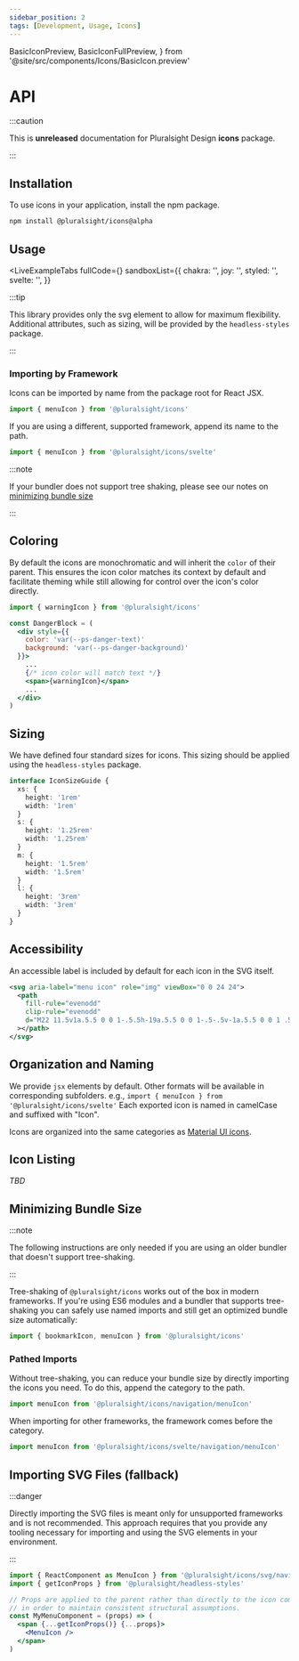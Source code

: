 ```yaml
---
sidebar_position: 2
tags: [Development, Usage, Icons]
---
```


  BasicIconPreview,
  BasicIconFullPreview,
} from '@site/src/components/Icons/BasicIcon.preview'

# API

:::caution

This is **unreleased** documentation for Pluralsight Design **icons** package.

:::

## Installation

To use icons in your application, install the npm package.

```bash npm2yarn
npm install @pluralsight/icons@alpha
```

## Usage

<LiveExampleTabs
  fullCode={<BasicIconFullPreview />}
  sandboxList={{
    chakra: '',
    joy: '',
    styled: '',
    svelte: '',
  }}
>
  <BasicIconPreview />
</LiveExampleTabs>

:::tip

This library provides only the svg element to allow for maximum flexibility.
Additional attributes, such as sizing, will be provided by the `headless-styles` package.

:::

### Importing by Framework

Icons can be imported by name from the package root for React JSX.

```javascript
import { menuIcon } from '@pluralsight/icons'
```

If you are using a different, supported framework, append its name to the path.

```javascript
import { menuIcon } from '@pluralsight/icons/svelte'
```

:::note

If your bundler does not support tree shaking, please see our notes on [minimizing bundle size](#minimizing-bundle-size)

:::

## Coloring

By default the icons are monochromatic and will inherit the `color` of their parent.
This ensures the icon color matches its context by default and facilitate theming while still allowing for control over the icon's color directly.

```jsx title="Example of icon color inheritance"
import { warningIcon } from '@pluralsight/icons'

const DangerBlock = (
  <div style={{
    color: 'var(--ps-danger-text)'
    background: 'var(--ps-danger-background)'
  }}>
    ...
    {/* icon color will match text */}
    <span>{warningIcon}</span>
    ...
  </div>
)
```

## Sizing

We have defined four standard sizes for icons. This sizing should be applied using the `headless-styles` package.

```typescript title="Example interface - does not exist in types"
interface IconSizeGuide {
  xs: {
    height: '1rem'
    width: '1rem'
  }
  s: {
    height: '1.25rem'
    width: '1.25rem'
  }
  m: {
    height: '1.5rem'
    width: '1.5rem'
  }
  l: {
    height: '3rem'
    width: '3rem'
  }
}
```

## Accessibility

An accessible label is included by default for each icon in the SVG itself.

```xml
<svg aria-label="menu icon" role="img" viewBox="0 0 24 24">
  <path
    fill-rule="evenodd"
    clip-rule="evenodd"
    d="M22 11.5v1a.5.5 0 0 1-.5.5h-19a.5.5 0 0 1-.5-.5v-1a.5.5 0 0 1 .5-.5h19a.5.5 0 0 1 .5.5zM2.5 17h18.98a.5.5 0 0 1 .5.5v1a.5.5 0 0 1-.5.5H2.5a.5.5 0 0 1-.5-.5v-1a.5.5 0 0 1 .5-.5zm0-12h18.977a.5.5 0 0 1 .5.5v1a.5.5 0 0 1-.5.5H2.5a.5.5 0 0 1-.5-.5v-1a.5.5 0 0 1 .5-.5z"
  ></path>
</svg>
```

## Organization and Naming

We provide `jsx` elements by default. Other formats will be available in corresponding subfolders. e.g., `import { menuIcon } from '@pluralsight/icons/svelte'`
Each exported icon is named in camelCase and suffixed with "Icon".

Icons are organized into the same categories as [Material UI icons](https://fonts.google.com/icons).

## Icon Listing

_TBD_

## Minimizing Bundle Size

:::note

The following instructions are only needed if you are using an older bundler that doesn't support tree-shaking.

:::

Tree-shaking of `@pluralsight/icons` works out of the box in modern frameworks. If you're using ES6 modules and a bundler that supports tree-shaking you can safely use named imports and still get an optimized bundle size automatically:

```javascript
import { bookmarkIcon, menuIcon } from '@pluralsight/icons'
```

### Pathed Imports

Without tree-shaking, you can reduce your bundle size by directly importing the icons you need. To do this, append the category to the path.

```javascript title="Pathed import for React"
import menuIcon from '@pluralsight/icons/navigation/menuIcon'
```

When importing for other frameworks, the framework comes before the category.

```javascript title="Pathed import for Svelte"
import menuIcon from '@pluralsight/icons/svelte/navigation/menuIcon'
```

## Importing SVG Files (fallback)

:::danger

Directly importing the SVG files is meant only for unsupported frameworks and is not recommended.
This approach requires that you provide any tooling necessary for importing and using the SVG elements in your environment.

:::

```jsx title="Importing an icon as SVG file into an app created with create-react-app"
import { ReactComponent as MenuIcon } from '@pluralsight/icons/svg/navigation/menu.svg'
import { getIconProps } from '@pluralsight/headless-styles'

// Props are applied to the parent rather than directly to the icon component
// in order to maintain consistent structural assumptions.
const MyMenuComponent = (props) => (
  <span {...getIconProps()} {...props}>
    <MenuIcon />
  </span>
)
```
